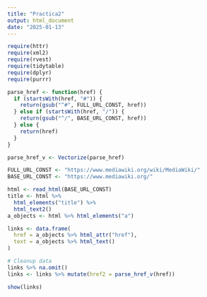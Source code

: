 ---
title: "Practica2"
output: html_document
date: "2025-01-13"
---

```{r setup, include=FALSE}
require(httr)
require(xml2)
require(rvest)
require(tidytable)
require(dplyr)
require(purrr)
```

```{r functions, include=FALSE}
parse_href <- function(href) {
  if (startsWith(href, "#")) {
    return(gsub("^#", FULL_URL_CONST, href))
  } else if (startsWith(href, "/")) {
    return(gsub("^/", BASE_URL_CONST, href))
  } else {
    return(href)
  }
}

parse_href_v <- Vectorize(parse_href)
```

```{r globals, include=FALSE}
FULL_URL_CONST <- "https://www.mediawiki.org/wiki/MediaWiki/"
BASE_URL_CONST <- "https://www.mediawiki.org/"
```

```{r read_raw_data}
html <- read_html(BASE_URL_CONST)
title <- html %>%
  html_elements("title") %>%
  html_text2()
a_objects <- html %>% html_elements("a")
```

```{r transform_data}
links <- data.frame(
  href = a_objects %>% html_attr("href"),
  text = a_objects %>% html_text()
)

# Cleanup data
links %>% na.omit()
links <- links %>% mutate(href2 = parse_href_v(href))

show(links)
```

